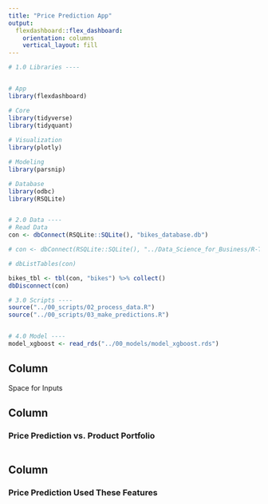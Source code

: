 ```yaml
---
title: "Price Prediction App"
output: 
  flexdashboard::flex_dashboard:
    orientation: columns
    vertical_layout: fill
---
```


```r
# 1.0 Libraries ----


# App
library(flexdashboard)

# Core
library(tidyverse)
library(tidyquant)
 
# Visualization
library(plotly)

# Modeling
library(parsnip)

# Database
library(odbc)
library(RSQLite)


# 2.0 Data ----
# Read Data
con <- dbConnect(RSQLite::SQLite(), "bikes_database.db")

# con <- dbConnect(RSQLite::SQLite(), "../Data_Science_for_Business/R-Track/Course_03_Shiny_Web_App_Part_1/DS4B_102_R_Shiny_Apps_1/06_price_prediction_app_basic/bikes_database.db")

# dbListTables(con)

bikes_tbl <- tbl(con, "bikes") %>% collect()
dbDisconnect(con)

# 3.0 Scripts ----
source("../00_scripts/02_process_data.R")
source("../00_scripts/03_make_predictions.R")


# 4.0 Model ----
model_xgboost <- read_rds("../00_models/model_xgboost.rds")
```


<!-- Inputs Area-->

Column {.sidebar}
-----------------------------------------------------------------------

Space for Inputs



<!-- Plot Area -->

Column {data-width=650}
-----------------------------------------------------------------------

### Price Prediction vs. Product Portfolio

```r

```


<!-- Table Area -->

Column {data-width=350}
-----------------------------------------------------------------------

### Price Prediction Used These Features

```r

```



